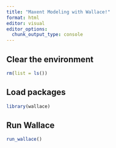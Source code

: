 ```yaml
---
title: "Maxent Modeling with Wallace!"
format: html
editor: visual
editor_options: 
  chunk_output_type: console
---
```


## Clear the environment

```r
rm(list = ls())
```

## Load packages

```r
library(wallace)
```

## Run Wallace

```r
run_wallace()
```
